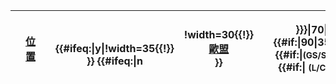 {| class="wikitable sortable" style="text-align: center;"

|-
!width=30|{{Tooltip|編號}}<br />
!width=30|[[足球位置|位置]]<br />
!width=30|{{Tooltip|國籍}}<br />
!{{Tooltip|球員名字}}<br />
{{#ifeq:{{{age}}}|y|!width=35{{!}}{{Tooltip|年齡}}<br />}}
{{#ifeq:{{{eu}}}|n||!width=30{{!}}[[歐盟公民|歐盟]]<br />}}
!width=45|{{Tooltip|加盟年}}<br />
!width={{#if:{{{gssub|}}}|70|{{#if:{{{lce|}}}|90|35}}}}|{{Tooltip|上陣}}{{#if:{{{gssub|}}}|<small>(GS/Sub)</small>}}{{#if:{{{lce|}}}|&nbsp;<small>(L/C/E)</small>}}<br />
!width={{#if:{{{lce|}}}|80|35}}}}|入球{{#if:{{{lce|}}}|&nbsp;<small>(L/C/E)</small>}}<br />
!{{Tooltip|合約至}}<br />
![[轉會 (足球)|轉會費]]<br />
!align=left|註釋<br /><!--

--><noinclude>
|}{{template doc}}
<!-- Add categories and interwikis to the /doc subpage, not here! -->
</noinclude>